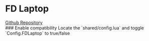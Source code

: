 
# FD Laptop

<div
  style={{ display: "flex", gap: "10px", margin: "20px 0", flexWrap: "wrap" }}
>
  <a
    href="https://github.com/FelisDevelopment/fd_laptop"
    target="_blank"
    style={{
      padding: "5px 10px",
      border: "2px solid #AFC1FF",
      color: "#AFC1FF",
      borderRadius: "5px",
      textDecoration: "none",
      background: "none",
    }}
  >
    Github Repository
  </a>
</div>

<Steps>
    ### Enable compatibility
    Locate the `shared/config.lua` and toggle `Config.FDLaptop` to true/false
</Steps>

